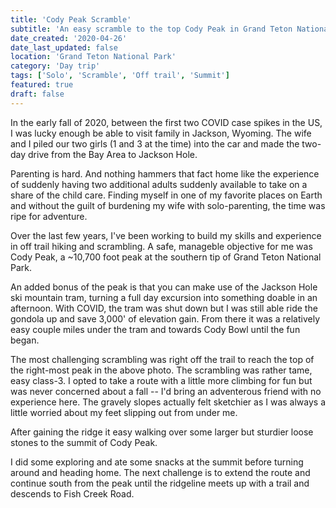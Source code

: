 ```yaml
---
title: 'Cody Peak Scramble'
subtitle: 'An easy scramble to the top Cody Peak in Grand Teton National Park'
date_created: '2020-04-26'
date_last_updated: false
location: 'Grand Teton National Park'
category: 'Day trip'
tags: ['Solo', 'Scramble', 'Off trail', 'Summit']
featured: true
draft: false
---
```



<DropCapP>
  In the early fall of 2020, between the first two COVID case spikes in the US, I was lucky enough
  be able to visit family in Jackson, Wyoming. The wife and I piled our two girls (1 and 3 at the
  time) into the car and made the two-day drive from the Bay Area to Jackson Hole.
</DropCapP>

Parenting is hard. And nothing hammers that fact home like the experience of suddenly having two additional adults suddenly available to take on a share of the child care. Finding myself in one of my favorite places on Earth and without the guilt of burdening my wife with solo-parenting, the time was ripe for adventure.

Over the last few years, I've been working to build my skills and experience in off trail hiking and scrambling. A safe, manageble objective for me was Cody Peak, a ~10,700 foot peak at the southern tip of Grand Teton National Park.

An added bonus of the peak is that you can make use of the Jackson Hole ski mountain tram, turning a full day excursion into something doable in an afternoon. With COVID, the tram was shut down but I was still able ride the gondola up and save 3,000' of elevation gain. From there it was a relatively easy couple miles under the tram and towards Cody Bowl until the fun began.

<CodyBowl />

The most challenging scrambling was right off the trail to reach the top of the right-most peak in the above photo. The scrambling was rather tame, easy class-3. I opted to take a route with a little more climbing for fun but was never concerned about a fall -- I'd bring an adventerous friend with no experience here. The gravely slopes actually felt sketchier as I was always a little worried about my feet slipping out from under me.

After gaining the ridge it easy walking over some larger but sturdier loose stones to the summit of Cody Peak.

<SS />

I did some exploring and ate some snacks at the summit before turning around and heading home. The next challenge is to extend the route and continue south from the peak until the ridgeline meets up with a trail and descends to Fish Creek Road.
